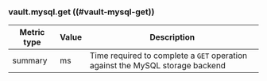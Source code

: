 ### vault.mysql.get ((#vault-mysql-get))

Metric type | Value | Description
----------- | ----- | -----------
summary     | ms    | Time required to complete a `GET` operation against the MySQL storage backend